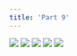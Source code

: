 ```yaml
---
title: 'Part 9'
---
```


![](/images/pelen-purul/part-9/pelen59.jpg)
![](/images/pelen-purul/part-9/pelen60.jpg)
![](/images/pelen-purul/part-9/pelen61.jpg)
![](/images/pelen-purul/part-9/pelen62.jpg)
![](/images/pelen-purul/part-9/pelen63.jpg)